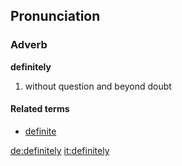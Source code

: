 ==Pronunciation==

===Adverb===
'''definitely'''
  
#without question and beyond doubt

====Related terms====
*[[definite]]

[[de:definitely]]
[[it:definitely]]